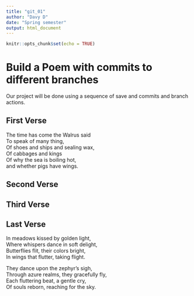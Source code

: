 ```yaml
---
title: "git_01"
author: "Davy D"
date: "Spring semester"
output: html_document
---
```


```r
knitr::opts_chunk$set(echo = TRUE)
```
# Build a Poem with commits to different branches
Our project will be done using a sequence of save and commits and branch actions.
<!-- Do not modify or change any text in "!--" bracketed areas such as this --- these are instructions to
you, if you change any of this the git program will notice it and compromise your git merging strategy !-->

## First Verse 
<!--Put the first five lines of a poem by Lewis Carrol in this section!-->

The time has come the Walrus said   
To speak of many thing,   
Of shoes and ships and sealing wax,  
Of cabbages and kings   
Of why the sea is boiling hot,  
and whether pigs have wings.  

## Second Verse
<!--Put the first five lines of a poem by Robert Frost here!-->

## Third Verse
<!--Put the first two verses of The Walrus and the Carpenter here!-->

## Last Verse
<!--Put a short poem you created using chatGPT of 20 to 30 lines,here!-->

In meadows kissed by golden light,  
Where whispers dance in soft delight,  
Butterflies flit, their colors bright,  
In wings that flutter, taking flight.  

They dance upon the zephyr's sigh,  
Through azure realms, they gracefully fly,  
Each fluttering beat, a gentle cry,  
Of souls reborn, reaching for the sky.   